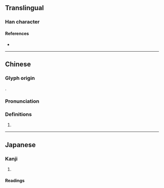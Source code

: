 {{character info}}
==Translingual==

===Han character===
{{Han char|rn=46|rad=山|as=10|sn=13|four=22791|canj=UHDP|ids=⿰山乘}}

====References====
* {{Han ref|kx=0317.521|dkj=08320|dj=0617.230|hdz=10790.170|uh=5D4A|ud=23882|bh=DD4F|bd=56655}}

----

==Chinese==
{{zh-forms}}

===Glyph origin===
{{Han etym}}
{{Han compound|山|乘|t1=mountain|c1=s|c2=p|ls=psc|}}.

===Pronunciation===
{{zh-pron
|m=shèng
|c=sing6
|mc=y
|oc=y
|cat=
}}

===Definitions===
{{zh-hanzi}}

# {{zh-only|嵊州}}

----

==Japanese==

===Kanji===
{{ja-kanji|grade=|rs=山10}}

# {{rfdef|ja|sort=山10}}

====Readings====
{{ja-readings|on=[[しょう]] (shō), [[じょう]] (jō)|kun=}}